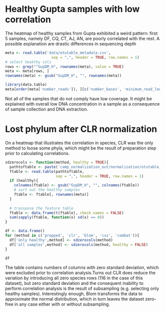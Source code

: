 # Healthy Gupta samples with low correlation
The heatmap of healthy samples from Gupta exhibited a weird pattern: first 5 samples, namely DF, CQ, CT, AJ, AN, are poorly correlated with the rest. A possible explanation are drastic differences in sequencing depth 
```r
meta <- read.table('data/otutable_metadata.csv',
                     sep = ",", header = TRUE, row.names = 1)
# select heakthy cols
rows <- grep("^GupDM_H", rownames(meta), value = TRUE)
meta <- meta[rows, ]
rownames(meta) <- gsub("GupDM_H", "", rownames(meta))
```

```r
library(data.table)
meta[order(meta['number_reads']), ][c('number_bases', 'minimum_read_length', 'location')]

```
Not all of the samples that do not comply have low coverage. It might be explained with overall low DNA concentration in a sample as a consequence of sample collection and DNA extraction.

# Lost phylum after CLR normalization
On a heatmap that illustrates the correlation in species, CLR was the only method to loose some phyla, which might be the result of preparation step prior to calculating correlations.

```r
sdzerocols <- function(method, healthy = TRUE){
  pathtoftable <- paste('camp_normalization_out/normalization/otutable_', method, '.csv', sep='')
  ftable <- read.table(pathtoftable,
                       sep = ",", header = TRUE, row.names = 1)
  if (healthy){
    colnames(ftable) <- gsub("GupDM_H", "", colnames(ftable))
    # sort out the healthy samples
    ftable <- ftable[, rownames(meta)]
  }
  
  # transpose the feature table
  ftable <- data.frame(t(ftable), check.names = FALSE)
  sum(sapply(ftable, function(x) sd(x) == 0))
}

```

```r
df <- data.frame()
for (method in c('prepped', 'clr', 'blom', 'css', 'combat')){
  df['only healthy',method] <- sdzerocols(method)
  df['all samples',method] <- sdzerocols(method, healthy = FALSE)
}

df
```

The table contains numbers of columns with zero standard deviation, which were excluded prior to correlation analysis.Turns out CLR does reduce the variation by introducing all zero species rows (116 in the case of this dataset), but zero standard deviation and the consequent inability to perform correlation analysis is the result of subsampling (e.g. selecting only healthy samples). Interestingly enough, Blom transforms the data to approximate the normal distribution, which in turn leaves the dataset zero-free in any case either with or without subsampling.
